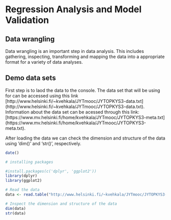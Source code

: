 # Regression Analysis and Model Validation

## Data wrangling
Data wrangling is an important step in data analysis. This includes gathering, inspecting, transforming and mapping the data into a appropriate format for a variety of data analyses.

## Demo data sets

First step is to laod the data to the console. The data set that will be using for can be accessed using this link [http://www.helsinki.fi/~kvehkala/JYTmooc/JYTOPKYS3-data.txt] (http://www.helsinki.fi/~kvehkala/JYTmooc/JYTOPKYS3-data.txt). Information about the data set can be acessed through this link: [https://www.mv.helsinki.fi/home/kvehkala/JYTmooc/JYTOPKYS3-meta.txt] (https://www.mv.helsinki.fi/home/kvehkala/JYTmooc/JYTOPKYS3-meta.txt).

After loading the data we can check the dimension and structure of the data using 'dim()' and 'str()', respectively.

```r

date()

# installing packages

#install.packages(c('dplyr', 'ggplot2'))
library(dplyr)
library(ggplot2)

# Read the data
data <- read.table("http://www.helsinki.fi/~kvehkala/JYTmooc/JYTOPKYS3-data.txt", sep = "\t", header = TRUE)

# Inspect the dimension and structure of the data
dim(data)
str(data)


```


